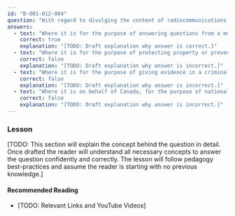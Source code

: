 ```yaml
---
id: "B-001-012-004"
question: "With regard to divulging the content of radiocommunications other than broadcasting, which of the following is an offence?"
answers:
  - text: "Where it is for the purpose of answering questions from a media organization"
    correct: true
    explanation: "[TODO: Draft explanation why answer is correct.]"
  - text: "Where it is for the purpose of protecting property or preventing harm"
    correct: false
    explanation: "[TODO: Draft explanation why answer is incorrect.]"
  - text: "Where it is for the purpose of giving evidence in a criminal or civil court"
    correct: false
    explanation: "[TODO: Draft explanation why answer is incorrect.]"
  - text: "Where it is on behalf of Canada, for the purpose of national defence or security"
    correct: false
    explanation: "[TODO: Draft explanation why answer is incorrect.]"
---
```


### Lesson

[TODO: This section will explain the concept behind the question in detail. Once drafted the reader will understand all necessary concepts to answer the question confidently and correctly. The lesson will follow pedagogy best-practices and assume the reader is starting with no previous knowledge.]

#### Recommended Reading

- [TODO: Relevant Links and YouTube Videos]
